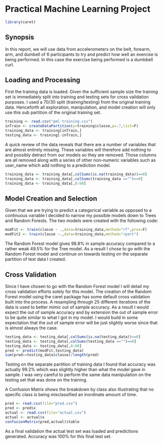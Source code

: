 Practical Machine Learning Project
========================================================
```r
library(caret)
```

## Synopsis
In this report, we will use data from accelerometers on the belt, forearm, arm, and dumbell of 6 participants to try and predict how well an exercise is being performed.  In this case the exercise being performed is a dumbbell curl.

## Loading and Processing

First the training data is loaded.  Given the sufficient sample size the training set is immediately split into training and testing sets for cross validation purposes.  I used a 70/30 split (training/testing) from the original training data.  Henceforth all exploration, manipulation, and model creation will only use this sub partition of the original training set.


```r
training <- read.csv("pml-training.csv")
inTrain <- createDataPartition(y=training$classe,p=.7,list=F)
training_data <- training[inTrain,]
testing_data <- training[-inTrain,]
```

A quick review of the data reveals that there are a number of variables that are almost entirely missing.  These variables will therefore add nothing to and possibly detract from our models so they are removed.  Those columns are all removed along with a series of other non-numeric variables such as user_name which add nothing to a prediction model.

```r
training_data <- training_data[,colSums(is.na(training_data))==0]
training_data <- training_data[,colSums(training_data =="")==0]
training_data <- training_data[,8:60]
```

## Model Creation and Selection

Given that we are trying to predict a categorical variable as opposed to a continuous variable I decided to narrow my possible models down to Trees and Random Forests.  The two models were created with the following code:

``` r
modFit <- train(classe ~ .,data=training_data,method="rf",prox=F)
modFit2 <- train(classe ~.,data=training_data,method="rpart")
```

The Random Forest model gives 98.8% in sample accuracy compared to a rather weak 49.5% for the Tree model.  As a result I chose to go with the Random Forest model and continue on towards testing on the separate partition of test data I created.

## Cross Validation

Since I have chosen to go with the Random Forest model I will detail my cross validation efforts solely for this model.  The creation of the Random Forest model using the caret package has some default cross validation built into the process.  A resampling through 25 different iterations of the data is used to better mimic out of sample accuracy.  As a result I would expect the out of sample accuracy and by extension the out of sample error to be quite similar to what I got in my model.  I would build in some expectation that the out of sample error will be just slightly worse since that is almost always the case.

```r
testing_data <- testing_data[,colSums(is.na(testing_data))==0]
testing_data <- testing_data[,colSums(testing_data =="")==0]
testing_data <- testing_data[,8:60]
pred <- predict(modFit,testing_data)
sum(pred==testing_data$classe)/length(pred)
```


Testing on the separate partition of training data I found that accuracy was actually 99.2% which was slightly higher than what the model gave in sample.  I was very careful to perform the same data manipulation on the testing set that was done on the training.

A Confusion Matrix shows the breakdown by class also illustrating that no specific class is being misclassified an inordinate amount of time.

```r
pred <- read.csv(file="pred.csv")
pred <- pred$x
actual <- read.csv(file="actual.csv")
actual <- actual$x
confusionMatrix(pred,actual)$table
```

As a final validation the actual test set was loaded and predictions generated.  Accuracy was 100% for this final test set.

